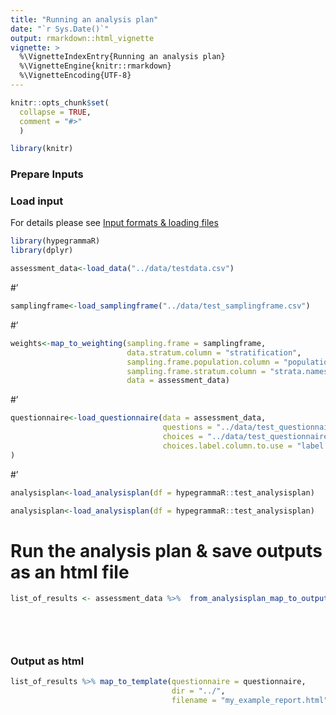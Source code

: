 ```yaml
---
title: "Running an analysis plan"
date: "`r Sys.Date()`"
output: rmarkdown::html_vignette
vignette: >
  %\VignetteIndexEntry{Running an analysis plan}
  %\VignetteEngine{knitr::rmarkdown}
  %\VignetteEncoding{UTF-8}
---
```


```r
knitr::opts_chunk$set(
  collapse = TRUE,
  comment = "#>"
  )

library(knitr)
```

### Prepare Inputs

### Load input
For details please see <a href="input_formats.html">Input formats & loading files</a>

```r
library(hypegrammaR)
library(dplyr)

assessment_data<-load_data("../data/testdata.csv")
```
#'
```r
samplingframe<-load_samplingframe("../data/test_samplingframe.csv")
```
#'

```r
weights<-map_to_weighting(sampling.frame = samplingframe,
                          data.stratum.column = "stratification",
                          sampling.frame.population.column = "population",
                          sampling.frame.stratum.column = "strata.names",
                          data = assessment_data)
```

#'

```r

questionnaire<-load_questionnaire(data = assessment_data,
                                  questions = "../data/test_questionnaire_questions.csv",
                                  choices = "../data/test_questionnaire_choices.csv",
                                  choices.label.column.to.use = "label::English"
)
```
#'

```r
analysisplan<-load_analysisplan(df = hypegrammaR::test_analysisplan)
```

```r
analysisplan<-load_analysisplan(df = hypegrammaR::test_analysisplan)
```

# Run the analysis plan & save outputs as an html file

```r
list_of_results <- assessment_data %>%  from_analysisplan_map_to_output(analysisplan = analysisplan,
                                                                        weighting = weights,
                                                                        questionnaire = questionnaire) 

  
```

### Output as html
```r

list_of_results %>% map_to_template(questionnaire = questionnaire,
                                    dir = "../",
                                    filename = "my_example_report.html")

```



